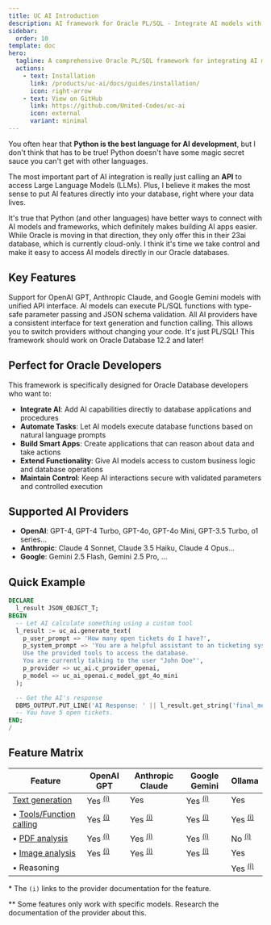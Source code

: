 ```yaml
---
title: UC AI Introduction
description: AI framework for Oracle PL/SQL - Integrate AI models with function calling capabilities
sidebar:
  order: 10
template: doc
hero:
  tagline: A comprehensive Oracle PL/SQL framework for integrating AI models (OpenAI GPT, Anthropic Claude, Google Gemini, Ollama) with function calling capabilities directly in your database.
  actions:
    - text: Installation
      link: /products/uc-ai/docs/guides/installation/
      icon: right-arrow
    - text: View on GitHub
      link: https://github.com/United-Codes/uc-ai
      icon: external
      variant: minimal
---
```


You often hear that **Python is the best language for AI development**, but I don't think that has to be true! Python doesn't have some magic secret sauce you can't get with other languages.

The most important part of AI integration is really just calling an **API** to access Large Language Models (LLMs). Plus, I believe it makes the most sense to put AI features directly into your database, right where your data lives.

It's true that Python (and other languages) have better ways to connect with AI models and frameworks, which definitely makes building AI apps easier. While Oracle is moving in that direction, they only offer this in their 23ai database, which is currently cloud-only. I think it's time we take control and make it easy to access AI models directly in our Oracle databases.

## Key Features


<CardGrid>
  <Card title="Multi-Provider Support" icon="rocket">
    Support for OpenAI GPT, Anthropic Claude, and Google Gemini models with
    unified API interface.
  </Card>
  <Card title="Function Calling" icon="puzzle">
    AI models can execute PL/SQL functions with type-safe parameter passing and
    JSON schema validation.
  </Card>
  <Card title="Unified API" icon="seti:json">
    All AI providers have a consistent interface for text generation and
    function calling. This allows you to switch providers without changing your
    code.
  </Card>
  <Card title="Runs on older DBs" icon="seti:db">
    It's just PL/SQL! This framework should work on Oracle Database 12.2 and
    later!
  </Card>
</CardGrid>

## Perfect for Oracle Developers

This framework is specifically designed for Oracle Database developers who want to:

- **Integrate AI**: Add AI capabilities directly to database applications and procedures
- **Automate Tasks**: Let AI models execute database functions based on natural language prompts
- **Build Smart Apps**: Create applications that can reason about data and take actions
- **Extend Functionality**: Give AI models access to custom business logic and database operations
- **Maintain Control**: Keep AI interactions secure with validated parameters and controlled execution

## Supported AI Providers

- **OpenAI**: GPT-4, GPT-4 Turbo, GPT-4o, GPT-4o Mini, GPT-3.5 Turbo, o1 series...
- **Anthropic**: Claude 4 Sonnet, Claude 3.5 Haiku, Claude 4 Opus...
- **Google**: Gemini 2.5 Flash, Gemini 2.5 Pro, ...

## Quick Example

```sql
DECLARE
  l_result JSON_OBJECT_T;
BEGIN
  -- Let AI calculate something using a custom tool
  l_result := uc_ai.generate_text(
    p_user_prompt => 'How many open tickets do I have?',
    p_system_prompt => 'You are a helpful assistant to an ticketing system.
    Use the provided tools to access the database.
    You are currently talking to the user "John Doe"',
    p_provider => uc_ai.c_provider_openai,
    p_model => uc_ai_openai.c_model_gpt_4o_mini
  );

  -- Get the AI's response
  DBMS_OUTPUT.PUT_LINE('AI Response: ' || l_result.get_string('final_message'));
  -- You have 5 open tickets.
END;
/
```

## Feature Matrix

| Feature                                                      | OpenAI GPT                                                   | Anthropic Claude                                             | Google Gemini                                                | Ollama                                                     |
| ------------------------------------------------------------ | ------------------------------------------------------------ | ------------------------------------------------------------ | ------------------------------------------------------------ | ---------------------------------------------------------- |
| [Text generation](/products/uc-ai/docs/api/generate_text/)   | Yes <sup>[(i)](https://platform.openai.com/docs/guides/text?api-mode=responses)</sup> | Yes                                                          | Yes <sup>[(i)](https://ai.google.dev/gemini-api/docs/text-generation)</sup> | Yes                                                        |
| • [Tools/Function calling](/products/uc-ai/docs/guides/tools/) | Yes <sup>[(i)](https://platform.openai.com/docs/guides/function-calling?api-mode=responses)</sup> | Yes <sup>[(i)](https://docs.anthropic.com/en/docs/agents-and-tools/tool-use/overview)</sup> | Yes <sup>[(i)](https://ai.google.dev/gemini-api/docs/function-calling)</sup> | Yes <sup>[(i)](https://ollama.com/blog/tool-support)</sup> |
| • [PDF analysis](http://localhost:4321/products/uc-ai/docs/guides/file_analysis/#example-1-analyze-a-pdf-file) | Yes <sup>[(i)](https://platform.openai.com/docs/guides/pdf-files?api-mode=responses)</sup> | Yes <sup>[(i)](https://docs.anthropic.com/en/docs/build-with-claude/pdf-support)</sup> | Yes <sup>[(i)](https://ai.google.dev/gemini-api/docs/document-processing)</sup> | No <sup>[(i)](https://ollama.com/blog/vision-models)</sup> |
| • [Image analysis](http://localhost:4321/products/uc-ai/docs/guides/file_analysis/#example-2-analyze-an-image-file) | Yes <sup>[(i)](https://platform.openai.com/docs/guides/images-vision?api-mode=responses#analyze-images)</sup> | Yes <sup>[(i)](https://docs.anthropic.com/en/docs/build-with-claude/vision)</sup> | Yes <sup>[(i)](https://ai.google.dev/gemini-api/docs/image-understanding)</sup> | Yes                                                        |
| • Reasoning                                                  |                                                              |                                                              |                                                              | Yes <sup>[(i)](https://ollama.com/blog/thinking)</sup>     |

\* The `(i)` links to the provider documentation for the feature.

** Some features only work with specific models. Research the documentation of the provider about this.
